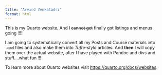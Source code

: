 ```yaml
---
title: "Arvind Venkatadri"
format: html
---
```


This is my Quarto website. And I ~~cannot get~~ finally got listings and
menus going !!!!

I am going to systematically convert all my Posts and Course materials
into `.qmd` files and also make them into *Tufte-style* articles. And
**then** I will copy them over the actual website, after I have played
with Pandoc and divs and stuff....what fun !!!

To learn more about Quarto websites visit
<https://quarto.org/docs/websites>.
